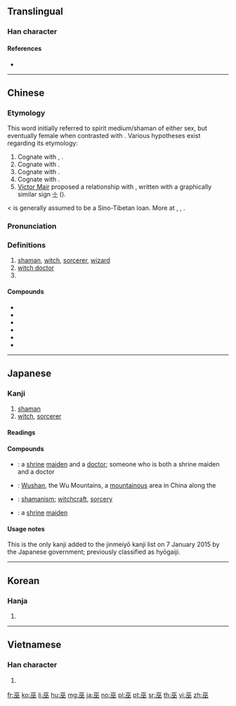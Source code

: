 ==Translingual==

===Han character===
{{Han char|rn=48|rad=工|as=04|sn=7|four=10108|canj=MOO|ids=⿻工从}}

====References====
* {{Han ref|kx=0325.190|dkj=08728|dj=0629.070|hdz=10412.080|uh=5DEB|ud=24043|bh=A7C5|bd=42949}}

----

==Chinese==
{{zh-forms}}

===Etymology===
This word initially referred to spirit medium/shaman of either sex, but eventually female when contrasted with {{m|zh|覡||male shaman}}. Various hypotheses exist regarding its etymology:
# Cognate with {{etyl|bo|zh}} {{m|bo|འབའ་པོ||magician, sorcerer}}, {{m|bo|འབའ་མོ||sorcereress}}.
# Cognate with {{m|zh|誣||to deceive}}.
# Cognate with {{m|zh|舞||to dance}}.
# Cognate with {{m|zh|母||female}}.
# [http://languagelog.ldc.upenn.edu/nll/?p=19548 Victor Mair] proposed a relationship with {{etyl|peo|-}} {{m|peo|𐎶𐎦𐎢𐏁|tr=Maguš}}, written with a graphically similar sign [[☩]] ({{w|cross potent}}).

{{etyl|th|-}} {{m|th|หมอ|tr=mǎw||doctor}} < {{etyl|tai-pro|-}} {{m|tai-pro|*ʰmo:ᴬ||shaman}} is generally assumed to be a Sino-Tibetan loan. More at {{w|Wu (shaman)}}, {{w|Magi#In Chinese sources}}, {{m|en|magus}}.

===Pronunciation===
{{zh-pron
|m=wū
|c=mou4
|h=pfs=mù
|md=ŭ
|mn=bû
|w=3vu
|mc=y
|oc=y
|ma=|ma2=
|cat=n,pn
}}

===Definitions===
{{zh-hanzi}}

# [[shaman]], [[witch]], [[sorcerer]], [[wizard]]
# [[witch doctor]]
# {{surname|lang=zh}}

====Compounds====
* {{zh-l|巫術|wūshù|shamanism; witchcraft; sorcery}}
* {{zh-l|巫師|wūshī|sorcerer}}
* {{zh-l|巫醫|wūyī|witch doctor}}
* {{zh-l|巫山|Wūshān|[[w:Wushan|Wushan]]}}
* {{zh-l|巫婆|wūpó|witch; [[sorceress]]}}
* {{zh-l|巫毒教|wūdújiào|[[voodoo]]}}

----

==Japanese==

===Kanji===
{{ja-kanji|grade=8|rs=工04}}

# [[shaman]]
# [[witch]], [[sorcerer]]

====Readings====
{{ja-readings
|goon=[[む]] (mu)
|kanon=[[ぶ]] (bu)
|kanyoon=[[ふ]] (fu)
|kun=[[みこ]] (miko), [[かんなぎ]] (kannagi)
}}

====Compounds====
{{der-top|Compounds}}
* {{ja-r|巫医|ふい}}: a [[shrine]] [[maiden]] and a [[doctor]]; someone who is both a shrine maiden and a doctor
* {{ja-r|巫山|^ふざん}}: [[Wushan]], the Wu Mountains, a [[mountainous]] area in China along the {{w|Wu Gorge}}
* {{ja-r|巫術|ふじゅつ}}: [[shamanism]]; [[witchcraft]], [[sorcery]]
* {{ja-r|巫女|みこ}}: a [[shrine]] [[maiden]]
{{der-bottom}}

====Usage notes====
This is the only kanji added to the jinmeiyō kanji list on 7 January 2015 by the Japanese government; previously classified as hyōgaiji.

----

==Korean==

===Hanja===
{{ko-hanja|hangeul=무|rv=mu|mr=mu}}

# {{defn|lang=ko|sort=工04}}

----

==Vietnamese==

===Han character===
{{vi-hantu|[[vu]]|rs=工04}}

# {{defn|lang=vi|sort=工04}}

[[fr:巫]]
[[ko:巫]]
[[li:巫]]
[[hu:巫]]
[[mg:巫]]
[[ja:巫]]
[[no:巫]]
[[pl:巫]]
[[pt:巫]]
[[sr:巫]]
[[th:巫]]
[[vi:巫]]
[[zh:巫]]